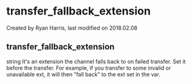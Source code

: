 
# transfer_fallback_extension 

 Created by  Ryan Harris, last modified on 2018.02.08

## transfer_fallback_extension

string It's an extension the channel falls back to on failed transfer. Set it before the transfer. For example, if you transfer to some invalid or unavailable ext, it will then "fall back" to the ext set in the var.


